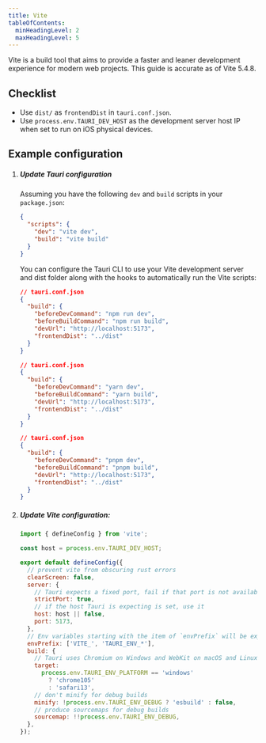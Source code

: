 ```yaml
---
title: Vite
tableOfContents:
  minHeadingLevel: 2
  maxHeadingLevel: 5
---
```



Vite is a build tool that aims to provide a faster and leaner development experience for modern web projects.
This guide is accurate as of Vite 5.4.8.

## Checklist

- Use `dist/` as `frontendDist` in `tauri.conf.json`.
- Use `process.env.TAURI_DEV_HOST` as the development server host IP when set to run on iOS physical devices.

## Example configuration

<Steps>

1.  ##### Update Tauri configuration

    Assuming you have the following `dev` and `build` scripts in your `package.json`:

    ```json
    {
      "scripts": {
        "dev": "vite dev",
        "build": "vite build"
      }
    }
    ```

    You can configure the Tauri CLI to use your Vite development server and dist folder
    along with the hooks to automatically run the Vite scripts:

    <Tabs>

    <TabItem label="npm">

    ```json
    // tauri.conf.json
    {
      "build": {
        "beforeDevCommand": "npm run dev",
        "beforeBuildCommand": "npm run build",
        "devUrl": "http://localhost:5173",
        "frontendDist": "../dist"
      }
    }
    ```

    </TabItem>

    <TabItem label="yarn">

    ```json
    // tauri.conf.json
    {
      "build": {
        "beforeDevCommand": "yarn dev",
        "beforeBuildCommand": "yarn build",
        "devUrl": "http://localhost:5173",
        "frontendDist": "../dist"
      }
    }
    ```

    </TabItem>

    <TabItem label="pnpm">

    ```json
    // tauri.conf.json
    {
      "build": {
        "beforeDevCommand": "pnpm dev",
        "beforeBuildCommand": "pnpm build",
        "devUrl": "http://localhost:5173",
        "frontendDist": "../dist"
      }
    }
    ```

    </TabItem>

    </Tabs>

1.  ##### Update Vite configuration:

    ```js title="vite.config.js"
    import { defineConfig } from 'vite';

    const host = process.env.TAURI_DEV_HOST;

    export default defineConfig({
      // prevent vite from obscuring rust errors
      clearScreen: false,
      server: {
        // Tauri expects a fixed port, fail if that port is not available
        strictPort: true,
        // if the host Tauri is expecting is set, use it
        host: host || false,
        port: 5173,
      },
      // Env variables starting with the item of `envPrefix` will be exposed in tauri's source code through `import.meta.env`.
      envPrefix: ['VITE_', 'TAURI_ENV_*'],
      build: {
        // Tauri uses Chromium on Windows and WebKit on macOS and Linux
        target:
          process.env.TAURI_ENV_PLATFORM == 'windows'
            ? 'chrome105'
            : 'safari13',
        // don't minify for debug builds
        minify: !process.env.TAURI_ENV_DEBUG ? 'esbuild' : false,
        // produce sourcemaps for debug builds
        sourcemap: !!process.env.TAURI_ENV_DEBUG,
      },
    });
    ```

</Steps>
